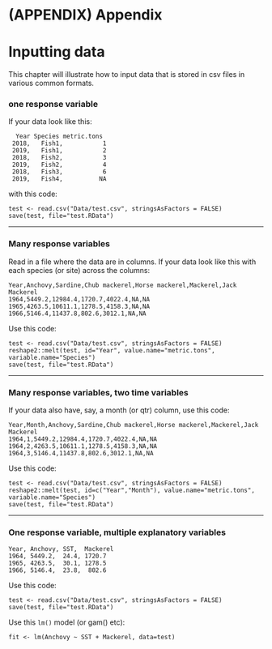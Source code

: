 # (APPENDIX) Appendix {-}

# Inputting data

This chapter will illustrate how to input data that is stored in csv files in various common formats.

### one response variable {-}

If your data look like this:

```
  Year Species metric.tons
 2018,   Fish1,           1
 2019,   Fish1,           2
 2018,   Fish2,           3
 2019,   Fish2,           4
 2018,   Fish3,           6
 2019,   Fish4,          NA
```
with this code:

```
test <- read.csv("Data/test.csv", stringsAsFactors = FALSE)
save(test, file="test.RData")
```

---

### Many response variables {-}

Read in a file where the data are in columns.  If your data look like this with each species (or site) across the columns:

```
Year,Anchovy,Sardine,Chub mackerel,Horse mackerel,Mackerel,Jack Mackerel
1964,5449.2,12984.4,1720.7,4022.4,NA,NA
1965,4263.5,10611.1,1278.5,4158.3,NA,NA
1966,5146.4,11437.8,802.6,3012.1,NA,NA
```

Use this code:

```
test <- read.csv("Data/test.csv", stringsAsFactors = FALSE)
reshape2::melt(test, id="Year", value.name="metric.tons", variable.name="Species")
save(test, file="test.RData")
```

---

### Many response variables, two time variables {-}

If your data also have, say, a month (or qtr) column, use this code:

```
Year,Month,Anchovy,Sardine,Chub mackerel,Horse mackerel,Mackerel,Jack Mackerel
1964,1,5449.2,12984.4,1720.7,4022.4,NA,NA
1964,2,4263.5,10611.1,1278.5,4158.3,NA,NA
1964,3,5146.4,11437.8,802.6,3012.1,NA,NA
```
Use this code:

```
test <- read.csv("Data/test.csv", stringsAsFactors = FALSE)
reshape2::melt(test, id=c("Year","Month"), value.name="metric.tons", variable.name="Species")
save(test, file="test.RData")
```

---

### One response variable, multiple explanatory variables {-}

```
Year, Anchovy, SST,  Mackerel
1964, 5449.2,  24.4, 1720.7
1965, 4263.5,  30.1, 1278.5
1966, 5146.4,  23.8,  802.6
```

Use this code:

```
test <- read.csv("Data/test.csv", stringsAsFactors = FALSE)
save(test, file="test.RData")
```

Use this `lm()` model (or gam() etc):

```
fit <- lm(Anchovy ~ SST + Mackerel, data=test)
```
